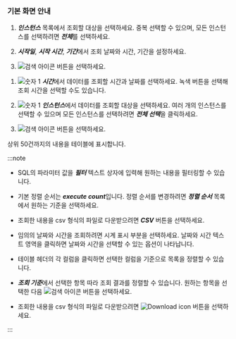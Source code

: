 ### 기본 화면 안내

<ProdImg img='db-database-sql-stat.png' desc='SQL 통계' />

<Xclude product='postgresql'>

1. ***인스턴스*** 목록에서 조회할 대상을 선택하세요. 중복 선택할 수 있으며, 모든 인스턴스를 선택하려면 ***전체***를 선택하세요.

1. ***시작일***, ***시작 시간***, ***기간***에서 조회 날짜와 시간, 기간을 설정하세요.

1. ![검색 아이콘](/img/ico-btn-search.png) 버튼을 선택하세요.

</Xclude>

<InDoc product='postgresql'>

1. ![숫자 1](/img/number-01.png) ***시간***에서 데이터를 조회할 시간과 날짜를 선택하세요. 녹색 버튼을 선택해 조회 시간을 선택할 수도 있습니다.

1. ![숫자 1](/img/number-01.png) ***인스턴스***에서 데이터를 조회할 대상을 선택하세요. 여러 개의 인스턴스를 선택할 수 있으며 모든 인스턴스를 선택하려면 ***전체 선택***을 클릭하세요.

1. ![검색 아이콘](/img/ico-btn-search.png) 버튼을 선택하세요.

</InDoc>

상위 50건까지의 내용을 테이블에 표시합니다.

:::note

<Xclude product='postgresql'>

* SQL의 파라미터 값을 ***필터*** 텍스트 상자에 입력해 원하는 내용을 필터링할 수 있습니다.

* 기본 정렬 순서는 ***execute count***입니다. 정렬 순서를 변경하려면 ***정렬 순서*** 목록에서 원하는 기준을 선택하세요.

* 조회한 내용을 csv 형식의 파일로 다운받으려면 ***CSV*** 버튼을 선택하세요.

</Xclude>

<InDoc product='postgresql'>

* 임의의 날짜와 시간을 조회하려면 시계 표시 부분을 선택하세요. 날짜와 시간 텍스트 영역을 클릭하면 날짜와 시간을 선택할 수 있는 옵션이 나타납니다.

* 테이블 헤더의 각 컬럼을 클릭하면 선택한 컬럼을 기준으로 목록을 정렬할 수 있습니다.

* ***조회 기준***에서 선택한 항목 따라 조회 결과를 정렬할 수 있습니다. 원하는 항목을 선택한 다음 ![검색 아이콘](/img/ico-btn-search.png) 버튼을 선택하세요. 

* 조회한 내용을 csv 형식의 파일로 다운받으려면 ![Download icon](/img/ico-download.svg) 버튼을 선택하세요.

</InDoc>

:::
